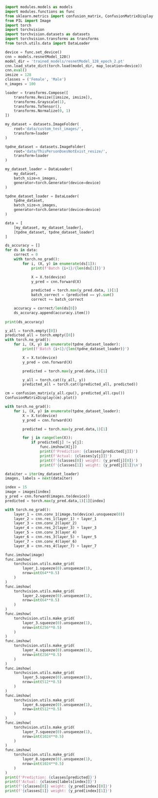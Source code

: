 ```python
import modules.models as models
import modules.functions as func
from sklearn.metrics import confusion_matrix, ConfusionMatrixDisplay
from PIL import Image
import torch
import torchvision
import torchvision.datasets as datasets
import torchvision.transforms as transforms
from torch.utils.data import DataLoader
```

```python
device = func.set_device()
cnn = models.resnetModel_128()
model_dir = 'trained_models/resnetModel_128_epoch_2.pt'
cnn.load_state_dict(torch.load(model_dir, map_location=device))
cnn.eval()
imsize = 128
classes = ('Female', 'Male')
n_images = 100
```

```python
loader = transforms.Compose([
    transforms.Resize([imsize, imsize]),
    transforms.Grayscale(1),
    transforms.ToTensor(),
    transforms.Normalize(0, 1)
])

my_dataset = datasets.ImageFolder(
    root='data/custom_test_images/',
    transform=loader
)

tpdne_dataset = datasets.ImageFolder(
    root='data/ThisPersonDoesNotExist_resize/',
    transform=loader
)

my_dataset_loader = DataLoader(
    my_dataset,
    batch_size=n_images,
    generator=torch.Generator(device=device)
)

tpdne_dataset_loader = DataLoader(
    tpdne_dataset,
    batch_size=n_images,
    generator=torch.Generator(device=device)
)

data = [
    [my_dataset, my_dataset_loader],
    [tpdne_dataset, tpdne_dataset_loader]
]
```

```python
ds_accuracy = []
for ds in data:
    correct = 0
    with torch.no_grad():
        for i, (X, y) in enumerate(ds[1]):
            print(f'Batch {i+1}/{len(ds[1])}')

            X = X.to(device)
            y_pred = cnn.forward(X)

            predicted = torch.max(y_pred.data, 1)[1]
            batch_correct = (predicted == y).sum()
            correct += batch_correct

    accuracy = correct/len(ds[0])
    ds_accuracy.append(accuracy.item())
    
print(ds_accuracy)
```

```python
y_all = torch.empty([0])
predicted_all = torch.empty([0])
with torch.no_grad():
    for i, (X, y) in enumerate(tpdne_dataset_loader):
        print(f'Batch {i+1}/{len(tpdne_dataset_loader)}')

        X = X.to(device)
        y_pred = cnn.forward(X)

        predicted = torch.max(y_pred.data,1)[1]

        y_all = torch.cat((y_all, y))
        predicted_all = torch.cat((predicted_all, predicted))

cm = confusion_matrix(y_all.cpu(), predicted_all.cpu())
ConfusionMatrixDisplay(cm).plot()
```

```python
with torch.no_grad():
    for i, (X, y) in enumerate(tpdne_dataset_loader):
        X = X.to(device)
        y_pred = cnn.forward(X)

        predicted = torch.max(y_pred.data,1)[1]

        for j in range(len(X)):
            if predicted[j] != y[j]:
                func.imshow(X[j])
                print(f'Prediction: {classes[predicted[j]]}')
                print(f'Actual: {classes[y[j]]}')
                print(f'{classes[0]} weight: {y_pred[j][0]}')
                print(f'{classes[1]} weight: {y_pred[j][1]}\n')
```

```python
dataiter = iter(my_dataset_loader)
images, labels = next(dataiter)

index = 15
image = images[index]
y_pred = cnn.forward(images.to(device))
predicted = torch.max(y_pred.data,1)[1][index]

with torch.no_grad():
    layer_1 = cnn.conv_1(image.to(device).unsqueeze(0))
    layer_2 = cnn.res_1(layer_1) + layer_1
    layer_3 = cnn.conv_2(layer_2)
    layer_4 = cnn.res_2(layer_3) + layer_3
    layer_5 = cnn.conv_3(layer_4)
    layer_6 = cnn.res_3(layer_5) + layer_5
    layer_7 = cnn.conv_4(layer_6)
    layer_8 = cnn.res_4(layer_7) + layer_7

func.imshow(image)
func.imshow(
    torchvision.utils.make_grid(
        layer_1.squeeze(0).unsqueeze(1),
        nrow=int(64**0.5)
    )
)
func.imshow(
    torchvision.utils.make_grid(
        layer_2.squeeze(0).unsqueeze(1),
        nrow=int(64**0.5)
    )
)
func.imshow(
    torchvision.utils.make_grid(
        layer_3.squeeze(0).unsqueeze(1),
        nrow=int(256**0.5)
    )
)
func.imshow(
    torchvision.utils.make_grid(
        layer_4.squeeze(0).unsqueeze(1),
        nrow=int(256**0.5)
    )
)
func.imshow(
    torchvision.utils.make_grid(
        layer_5.squeeze(0).unsqueeze(1),
        nrow=int(512**0.5)
    )
)
func.imshow(
    torchvision.utils.make_grid(
        layer_6.squeeze(0).unsqueeze(1),
        nrow=int(512**0.5)
    )
)
func.imshow(
    torchvision.utils.make_grid(
        layer_7.squeeze(0).unsqueeze(1),
        nrow=int(1024**0.5)
    )
)
func.imshow(
    torchvision.utils.make_grid(
        layer_8.squeeze(0).unsqueeze(1),
        nrow=int(1024**0.5)
    )
)
print(f'Prediction: {classes[predicted]}')
print(f'Actual: {classes[labels[index]]}')
print(f'{classes[0]} weight: {y_pred[index][0]}')
print(f'{classes[1]} weight: {y_pred[index][1]}')
```